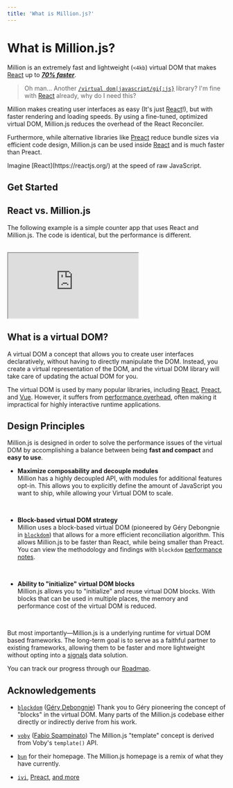 ```yaml
---
title: 'What is Million.js?'
---
```



# What is Million.js?

Million is an extremely fast and lightweight (`<4kb`) virtual DOM that makes [React](https://reactjs.org) up to [_**70% faster**_](https://millionjs.org).

> Oh man... Another [`/virtual dom|javascript/gi{:js}`](https://regexr.com/6mr5f) library? I'm fine with [React](https://reactjs.org) already, why do I need this?

Million makes creating user interfaces as easy (It's just [React](https://reactjs.org)!), but with faster rendering and loading speeds. By using a fine-tuned, optimized virtual DOM, Million.js reduces the overhead of the React Reconciler.

Furthermore, while alternative libraries like [Preact](https://preactjs.com/) reduce bundle sizes via efficient code design, Million.js can be used inside [React](https://reactjs.org) and is much faster than Preact.

<Callout>
  Imagine [React](https://reactjs.org/) at the speed of raw JavaScript.
</Callout>

## Get Started

<Cards num={3}>
  <Card arrow title="Do the quickstart" href="/docs/quickstart"></Card>
  <Card arrow title="Use Million.js in React" href="/docs/react/block"></Card>
  <Card arrow title="Use the virtual DOM" href="/docs/api/block"></Card>
</Cards>

## React vs. Million.js

The following example is a simple counter app that uses React and Million.js. The code is identical, but the performance is different.

<br />

<iframe
  style={{ width: '100%', height: '35vh' }}
  src="https://stackblitz.com/edit/react-1km67h?embed=1&file=src/index.js&view=preview&embed=1&hideExplorer=1&hidedevtools=1&devtoolsheight=0"
></iframe>

## What is a virtual DOM?

A virtual DOM a concept that allows you to create user interfaces declaratively, without having to directly manipulate the DOM. Instead, you create a virtual representation of the DOM, and the virtual DOM library will take care of updating the actual DOM for you.

The virtual DOM is used by many popular libraries, including [React](https://reactjs.org), [Preact](https://preactjs.com/), and [Vue](https://vuejs.org). However, it suffers from [performance overhead](https://svelte.dev/blog/virtual-dom-is-pure-overhead), often making it impractical for highly interactive runtime applications.

## Design Principles

Million.js is designed in order to solve the performance issues of the virtual DOM by accomplishing a balance between being **fast and compact** and **easy to use**.

- **Maximize composability and decouple modules**\
   Million has a highly decoupled API, with modules for additional features opt-in. This allows you to explicitly define the amount of JavaScript you want to ship, while allowing your Virtual DOM to scale.

  <br />

- **Block-based virtual DOM strategy**\
   Million uses a block-based virtual DOM (pioneered by Géry Debongnie in [`blockdom`](https://github.com/ged-odoo/blockdom)) that allows for a more efficient reconciliation algorithm. This allows Million.js to be faster than React, while being smaller than Preact. You can view the methodology and findings with `blockdom` [performance notes](https://github.com/ged-odoo/blockdom/blob/main/doc/performance_notes.md).

  <br />

- **Ability to "initialize" virtual DOM blocks**\
   Million.js allows you to "initialize" and reuse virtual DOM blocks. With blocks that can be used in multiple places, the memory and performance cost of the virtual DOM is reduced.

  <br />

But most importantly—Million.js is a underlying runtime for virtual DOM based frameworks. The long-term goal is to serve as a faithful partner to existing frameworks, allowing them to be faster and more lightweight without opting into a [signals](https://www.solidjs.com/tutorial/introduction_signals#:~:text=Signals%20are%20the%20cornerstone%20of,updates%20anything%20that%20uses%20it.) data solution.

You can track our progress through our [Roadmap](https://github.com/users/aidenybai/projects/5/views/1?layout=roadmap).

## Acknowledgements

- [`blockdom`](https://github.com/ged-odoo/blockdom) ([Géry Debongnie](https://github.com/ged-odoo))
  Thank you to Géry pioneering the concept of "blocks" in the virtual DOM. Many parts of the Million.js codebase either directly or indirectly derive from his work.

- [`voby`](https://github.com/vobyjs/voby) ([Fabio Spampinato](https://github.com/fabiospampinato))
  The Million.js "template" concept is derived from Voby's `template()` API.

- [`bun`](https://bun.sh) for their homepage. The Million.js homepage is a remix of what they have currently.

- [`ivi`](https://github.com/localvoid/ivi), [Preact](https://github.com/preactjs/preact), [and more](https://krausest.github.io/js-framework-benchmark/2021/table_chrome_96.0.4664.45.html)
